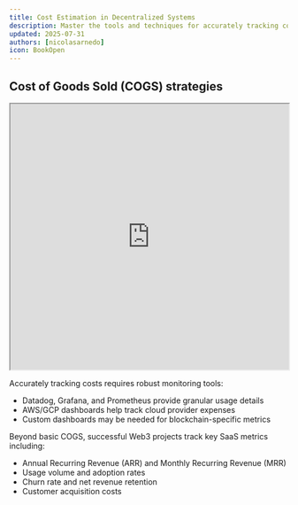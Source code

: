 ```yaml
---
title: Cost Estimation in Decentralized Systems
description: Master the tools and techniques for accurately tracking costs in Web3 infrastructure
updated: 2025-07-31
authors: [nicolasarnedo]
icon: BookOpen
---
```


## Cost of Goods Sold (COGS) strategies

<div style={{ margin: '2rem 0' }}>
  <iframe 
    src="https://drive.google.com/file/d/1FeXD3cRjRVGTxKw2VTqJLIIN72_uEUsX/preview" 
    width="100%" 
    height="480" 
    allow="autoplay"
    style={{ border: 'none', borderRadius: '8px' }}
  ></iframe>
</div>

Accurately tracking costs requires robust monitoring tools:

- Datadog, Grafana, and Prometheus provide granular usage details
- AWS/GCP dashboards help track cloud provider expenses
- Custom dashboards may be needed for blockchain-specific metrics

Beyond basic COGS, successful Web3 projects track key SaaS metrics including:
- Annual Recurring Revenue (ARR) and Monthly Recurring Revenue (MRR)
- Usage volume and adoption rates
- Churn rate and net revenue retention
- Customer acquisition costs
